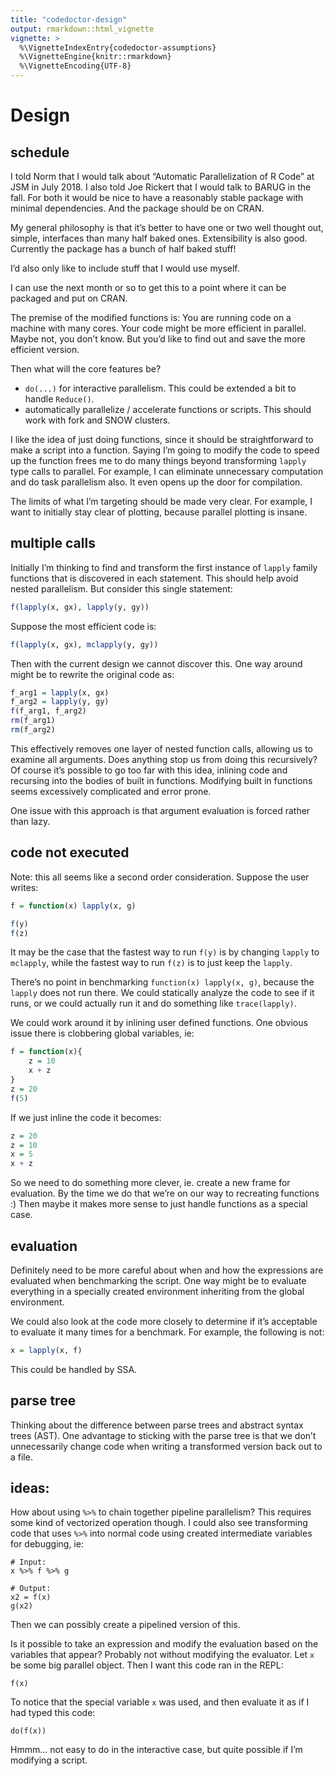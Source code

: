 ```yaml
---
title: "codedoctor-design"
output: rmarkdown::html_vignette
vignette: >
  %\VignetteIndexEntry{codedoctor-assumptions}
  %\VignetteEngine{knitr::rmarkdown}
  %\VignetteEncoding{UTF-8}
---
```


# Design

## schedule

I told Norm that I would talk about "Automatic Parallelization of R Code"
at JSM in July 2018. I also told Joe Rickert that I would talk to BARUG in
the fall. For both it would be nice to have a reasonably stable package
with minimal dependencies. And the package should be on CRAN.

My general philosophy is that it's better to have one or two well thought
out, simple, interfaces than many half baked ones. 
Extensibility is also
good.
Currently the package has a bunch of half baked stuff!

I'd also only like to include stuff that I would use myself.

I can use the next month or so to get this to a point where it can be
packaged and put on CRAN.

The premise of the modified functions is: You are running code on a machine with many
cores. Your code might be more efficient in parallel. Maybe not, you don't
know. But you'd like to find out and save the more efficient version.

Then what will the core features be?

- `do(...)` for interactive parallelism. This could be extended a bit to
  handle `Reduce()`.
- automatically parallelize / accelerate functions or scripts. This should
  work with fork and SNOW clusters.

I like the idea of just doing functions, since it should be straightforward
to make a script into a function. Saying I'm going to modify the code to
speed up the function frees me to do many things beyond transforming
`lapply` type calls to parallel. For example, I can eliminate unnecessary
computation and do task parallelism also. It even opens up the door for
compilation.

The limits of what I'm targeting should be made very clear. For example, I
want to initially stay clear of plotting, because parallel plotting is
insane.

## multiple calls

Initially I'm thinking to find and transform the first instance of `lapply`
family functions that is discovered in each statement. This should help
avoid nested parallelism. But consider this single statement:

```R
f(lapply(x, gx), lapply(y, gy))
```

Suppose the most efficient code is:

```R
f(lapply(x, gx), mclapply(y, gy))
```

Then with the current design we cannot discover this. One way around might
be to rewrite the original code as:

```R
f_arg1 = lapply(x, gx)
f_arg2 = lapply(y, gy)
f(f_arg1, f_arg2)
rm(f_arg1)
rm(f_arg2)
```

This effectively removes one layer of nested function calls, allowing us to
examine all arguments. Does anything stop us from doing this recursively?
Of course it's possible to go too far with this idea, inlining code and
recursing into the bodies of built in functions. Modifying built in
functions seems excessively complicated and error prone.

One issue with this approach is that argument evaluation is forced rather
than lazy.


## code not executed

Note: this all seems like a second order consideration. 
Suppose the user writes:

```R
f = function(x) lapply(x, g)

f(y)
f(z)
```

It may be the case that the fastest way to run `f(y)` is by changing `lapply`
to `mclapply`, while the fastest way to run `f(z)` is to just keep the
`lapply`.

There's no point in benchmarking `function(x) lapply(x, g)`, because the
`lapply` does not run there. We could statically analyze the code to see if
it runs, or we could actually run it and do something like `trace(lapply)`.

We could work around it
by inlining user defined functions. One obvious issue there is clobbering
global variables, ie:

```R

f = function(x){
    z = 10
    x + z
}
z = 20
f(5)

```

If we just inline the code it becomes:

```R

z = 20
z = 10
x = 5
x + z

```

So we need to do something more clever, ie. create a new frame for
evaluation. By the time we do that we're on our way to recreating functions
:) Then maybe it makes more sense to just handle functions as a special
case.


## evaluation

Definitely need to be more careful about when and how the expressions are
evaluated when benchmarking the script. One way might be to evaluate
everything in a specially created
environment inheriting from the global environment.

We could also look at the code more closely to determine if it's acceptable
to evaluate it many times for a benchmark. For example, the following is
not:

```R

x = lapply(x, f)

```

This could be handled by SSA.


## parse tree

Thinking about the difference between parse trees and abstract syntax trees
(AST). One advantage to sticking with the parse tree is that we don't
unnecessarily change code when writing a transformed version back out to a file.

## ideas:

How about using `%>%` to chain together pipeline parallelism? This requires
some kind of vectorized operation though. I could also see transforming
code that uses `%>%` into normal code using created intermediate variables
for debugging, ie:

```
# Input:
x %>% f %>% g

# Output:
x2 = f(x)
g(x2)
```

Then we can possibly create a pipelined version of this.

Is it possible to take an expression and modify the evaluation based on the
variables that appear? Probably not without modifying the evaluator.
Let `x` be some big parallel object. Then I want this code ran in the REPL:

```
f(x)
```

To notice that the special variable `x` was used, and then evaluate
it as if I had typed this code:

```
do(f(x))
```

Hmmm... not easy to do in the interactive case, but quite possible if I'm
modifying a script.
